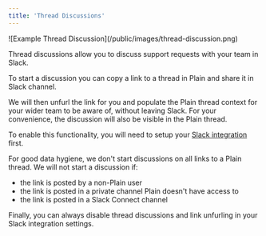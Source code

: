 ```yaml
---
title: 'Thread Discussions'
---
```


<Frame>![Example Thread Discussion](/public/images/thread-discussion.png)</Frame>

Thread discussions allow you to discuss support requests with your team in Slack.

To start a discussion you can copy a link to a thread in Plain and share it in Slack channel.

We will then unfurl the link for you and populate the Plain thread context for your wider team to be aware of, without leaving Slack.
For your convenience, the discussion will also be visible in the Plain thread.

To enable this functionality, you will need to setup your [Slack integration](/slack) first.

For good data hygiene, we don't start discussions on all links to a Plain thread.
We will not start a discussion if:

- the link is posted by a non-Plain user
- the link is posted in a private channel Plain doesn't have access to
- the link is posted in a Slack Connect channel

Finally, you can always disable thread discussions and link unfurling in your Slack integration settings.
